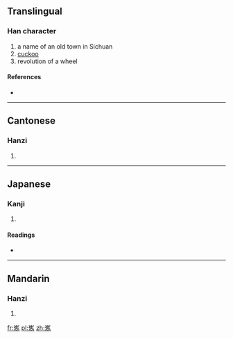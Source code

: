 ==Translingual==

===Han character===
{{Han char|rn=46|rad=山|as=13|sn=16|four=2222<sub>7</sub>|canj=山人土尸 (UOGS)}}

# a name of an old town in Sichuan
# [[cuckoo]]
# revolution of a wheel

====References====
* {{Han ref|kx=0321.050|dkj=42071|dj=0621.080|hdz=10798.040|uh=5DB2|ud=23986|bh=E967|bd=59751}}

----

==Cantonese==

===Hanzi===
{{yue-hanzi|jyut=|y=kwai4, seui2}}

# {{defn|lang=yue|sort=山13}}

----

==Japanese==

===Kanji===
{{ja-kanji|grade=|rs=山13}}

# {{defn|lang=ja|sort=山13}}

====Readings====
* {{ja-readings|on=[[けい]] (kei), [[え]] (e), [[き]] (ki), [[すい]] (sui)|kun=[[めぐり]] (meguri)}}

----

==Mandarin==

===Hanzi===
{{cmn-hanzi|pin=[[xī]] ([[xi1]]), [[yí]] ([[yi2]])|wg=hsi<sup>1</sup>, i<sup>2</sup>}}

# {{defn|lang=cmn|sort=山13}}

[[fr:嶲]]
[[pl:嶲]]
[[zh:嶲]]